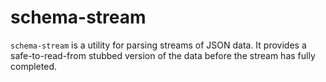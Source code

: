 # schema-stream
`schema-stream` is a utility for parsing streams of JSON data. It provides a safe-to-read-from stubbed version of the data before the stream has fully completed.
